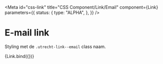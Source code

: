 <!-- @license CC0-1.0 -->


<Meta
  id="css-link"
  title="CSS Component/Link/Email"
  component={Link}
  parameters={{
    status: {
      type: "ALPHA",
    },
  }}
/>

# E-mail link

Styling met de `.utrecht-link--email` class naam.

<Canvas>
  <Story
    name="Email"
    args={{
      href: "mailto:info@example.com",
      textContent: "info@example.com",
      mail: true,
    }}
  >
    {Link.bind({})}
  </Story>
</Canvas>
